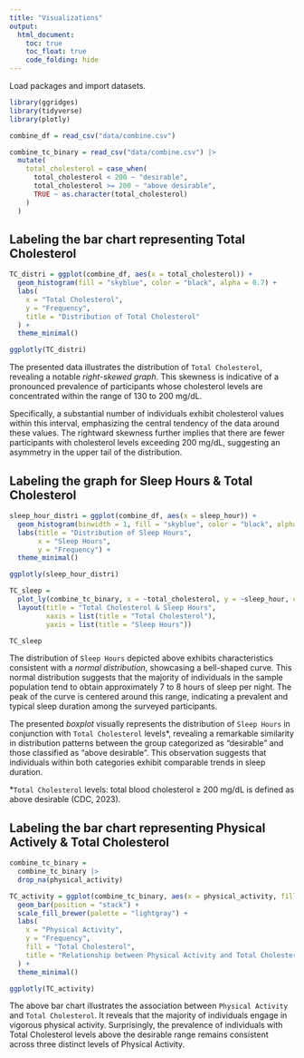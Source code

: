 ```yaml
---
title: "Visualizations"
output: 
  html_document:
    toc: true
    toc_float: true
    code_folding: hide
---
```


Load packages and import datasets.
```r
library(ggridges)
library(tidyverse)
library(plotly)

combine_df = read_csv("data/combine.csv") 

combine_tc_binary = read_csv("data/combine.csv") |> 
  mutate(
    total_cholesterol = case_when(
      total_cholesterol < 200 ~ "desirable",
      total_cholesterol >= 200 ~ "above desirable",
      TRUE ~ as.character(total_cholesterol)
    )
  )
```

## Labeling the bar chart representing **Total Cholesterol**

```r
TC_distri = ggplot(combine_df, aes(x = total_cholesterol)) +
  geom_histogram(fill = "skyblue", color = "black", alpha = 0.7) +
  labs(
    x = "Total Cholesterol",
    y = "Frequency",
    title = "Distribution of Total Cholesterol"
  ) +
  theme_minimal()

ggplotly(TC_distri)
```

The presented data illustrates the distribution of `Total Cholesterol`, revealing a notable *right-skewed graph*. This skewness is indicative of a pronounced prevalence of participants whose cholesterol levels are concentrated within the range of 130 to 200 mg/dL. 

Specifically, a substantial number of individuals exhibit cholesterol values within this interval, emphasizing the central tendency of the data around these values. The rightward skewness further implies that there are fewer participants with cholesterol levels exceeding 200 mg/dL, suggesting an asymmetry in the upper tail of the distribution. 

## Labeling the graph for **Sleep Hours** & Total Cholesterol

```r
sleep_hour_distri = ggplot(combine_df, aes(x = sleep_hour)) +
  geom_histogram(binwidth = 1, fill = "skyblue", color = "black", alpha = 0.7) +
  labs(title = "Distribution of Sleep Hours",
       x = "Sleep Hours",
       y = "Frequency") +
  theme_minimal()

ggplotly(sleep_hour_distri)
```

```r
TC_sleep = 
  plot_ly(combine_tc_binary, x = ~total_cholesterol, y = ~sleep_hour, color = ~total_cholesterol, type = "box", colors = "viridis") |> 
  layout(title = "Total Cholesterol & Sleep Hours",
         xaxis = list(title = "Total Cholesterol"),
         yaxis = list(title = "Sleep Hours"))

TC_sleep
```

The distribution of `Sleep Hours` depicted above exhibits characteristics consistent with a *normal distribution*, showcasing a bell-shaped curve. This normal distribution suggests that the majority of individuals in the sample population tend to obtain approximately 7 to 8 hours of sleep per night. The peak of the curve is centered around this range, indicating a prevalent and typical sleep duration among the surveyed participants. 

The presented *boxplot* visually represents the distribution of `Sleep Hours` in conjunction with `Total Cholesterol` levels*, revealing a remarkable similarity in distribution patterns between the group categorized as "desirable" and those classified as "above desirable". This observation suggests that individuals within both categories exhibit comparable trends in sleep duration.

*`Total Cholesterol` levels: total blood cholesterol ≥ 200 mg/dL is defined as above desirable (CDC, 2023).

## Labeling the bar chart representing **Physical Actively** & Total Cholesterol

```r
combine_tc_binary = 
  combine_tc_binary |> 
  drop_na(physical_activity)

TC_activity = ggplot(combine_tc_binary, aes(x = physical_activity, fill = total_cholesterol)) +
  geom_bar(position = "stack") +
  scale_fill_brewer(palette = "lightgray") +
  labs(
    x = "Physical Activity",
    y = "Frequency",
    fill = "Total Cholesterol",
    title = "Relationship between Physical Activity and Total Cholesterol"
  ) +
  theme_minimal()

ggplotly(TC_activity)
```

The above bar chart illustrates the association between `Physical Activity` and `Total Cholesterol`. It reveals that the majority of individuals engage in vigorous physical activity. Surprisingly, the prevalence of individuals with Total Cholesterol levels above the desirable range remains consistent across three distinct levels of Physical Activity. 
